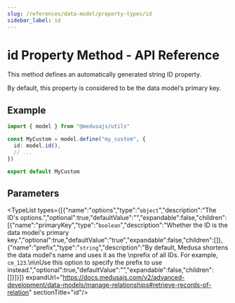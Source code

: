 ```yaml
---
slug: /references/data-model/property-types/id
sidebar_label: id
---
```



# id Property Method - API Reference

This method defines an automatically generated string ID property.

By default, this property is considered to be the data model’s primary key.

## Example

```ts
import { model } from "@medusajs/utils"

const MyCustom = model.define("my_custom", {
  id: model.id(),
  // ...
})

export default MyCustom
```

## Parameters

<TypeList types={[{"name":"options","type":"`object`","description":"The ID's options.","optional":true,"defaultValue":"","expandable":false,"children":[{"name":"primaryKey","type":"`boolean`","description":"Whether the ID is the data model's primary key.","optional":true,"defaultValue":"true","expandable":false,"children":[]},{"name":"prefix","type":"`string`","description":"By default, Medusa shortens the data model's name and uses it as the \nprefix of all IDs. For example, `cm_123`.\n\nUse this option to specify the prefix to use instead.","optional":true,"defaultValue":"","expandable":false,"children":[]}]}]} expandUrl="https://docs.medusajs.com/v2/advanced-development/data-models/manage-relationships#retrieve-records-of-relation" sectionTitle="id"/>
